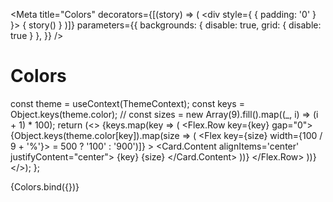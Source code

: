 
<Meta
  title="Colors"
  decorators={[(story) => (
    <div style={ { padding: '0' } }>
      { story() }
    </div>
  )]}
  parameters={{
    backgrounds: { disable: true, grid: { disable: true } },
  }}
/>

# Colors

  const theme = useContext(ThemeContext);
  const keys = Object.keys(theme.color);
  // const sizes = new Array(9).fill().map((_, i) => (i + 1) * 100);
  return (<>
    {keys.map(key => (
      <Flex.Row key={key} gap="0">
        {Object.keys(theme.color[key]).map(size => (
          <Flex key={size} width={100 / 9 + '%'}>
            <Card
              aspect={1}
              margin='0'
              backgroundColor={theme.color[key][size]}
              color={theme.color[key][(parseInt(size) >= 500 ? '100' : '900')]}
            >
              <Card.Content alignItems='center' justifyContent="center">
                <Text fontWeight="700">{key} {size}</Text>
              </Card.Content>
            </Card>
          </Flex>
        ))}
      </Flex.Row>
    ))}
  </>);
};

<Canvas>
  <Story name="colors">
    {Colors.bind({})}
  </Story>
</Canvas>
